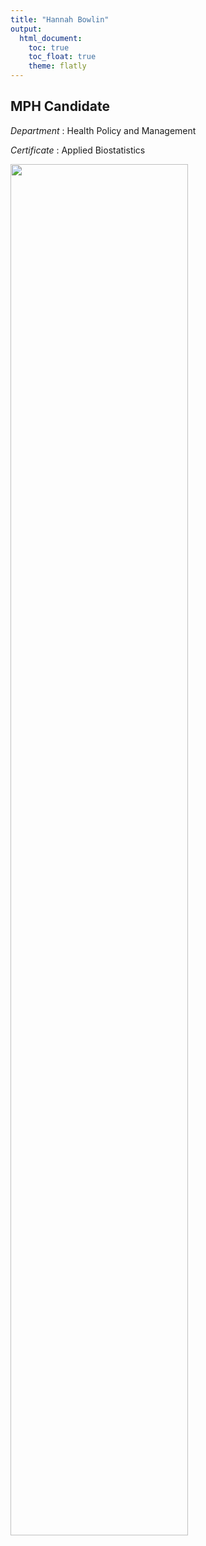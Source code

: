 ```yaml
---
title: "Hannah Bowlin"
output: 
  html_document:
    toc: true
    toc_float: true
    theme: flatly
---
```



## MPH Candidate

 _Department_ : Health Policy and Management
 
 _Certificate_ : Applied Biostatistics

<img src="images/headshot.jpeg" style="width:75%">










